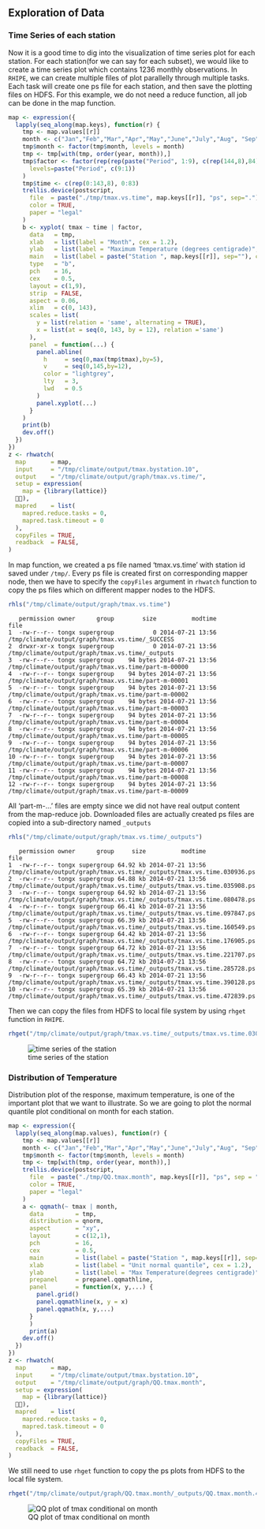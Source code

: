 ## Exploration of Data ##

### Time Series of each station ###

Now it is a good time to dig into the visualization of time series plot for each station. For each
station(for we can say for each subset), we would like to create a time series plot which contains
1236 monthly observations. In `RHIPE`, we can create multiple files of plot parallelly through 
multiple tasks. Each task will create one ps file for each station, and then save the plotting
files on HDFS. For this example, we do not need a reduce function, all job can be done in the map 
function.

```r
map <- expression({
  lapply(seq_along(map.keys), function(r) {
    tmp <- map.values[[r]]
    month <- c("Jan","Feb","Mar","Apr","May","June","July","Aug", "Sep", "Oct", "Nov", "Dec")
    tmp$month <- factor(tmp$month, levels = month)
    tmp <- tmp[with(tmp, order(year, month)),]
    tmp$factor <- factor(rep(rep(paste("Period", 1:9), c(rep(144,8),84))), 
      levels=paste("Period", c(9:1))
    )
    tmp$time <- c(rep(0:143,8), 0:83)
    trellis.device(postscript, 
      file  = paste("./tmp/tmax.vs.time", map.keys[[r]], "ps", sep="."), 
      color = TRUE, 
      paper = "legal"
    )
    b <- xyplot( tmax ~ time | factor,
      data   = tmp,
      xlab   = list(label = "Month", cex = 1.2),
      ylab   = list(label = "Maximum Temperature (degrees centigrade)", cex = 1.2),
      main   = list(label = paste("Station ", map.keys[[r]], sep=""), cex=1.5),
      type   = "b",
      pch    = 16,
      cex    = 0.5,	     
      layout = c(1,9),
      strip  = FALSE,
      aspect = 0.06,
      xlim   = c(0, 143),
      scales = list(
        y = list(relation = 'same', alternating = TRUE), 
        x = list(at = seq(0, 143, by = 12), relation ='same')
      ),
      panel  = function(...) {
        panel.abline(
          h     = seq(0,max(tmp$tmax),by=5), 
          v     = seq(0,145,by=12), 
          color = "lightgrey", 
          lty   = 3, 
          lwd   = 0.5
        )
        panel.xyplot(...)
      }
    )
    print(b)
    dev.off()
  })
})
z <- rhwatch(
  map       = map,
  input     = "/tmp/climate/output/tmax.bystation.10",
  output    = "/tmp/climate/output/graph/tmax.vs.time/",
  setup = expression(
    map = {library(lattice)}
  ),
  mapred    = list( 
    mapred.reduce.tasks = 0, 
    mapred.task.timeout = 0
  ),
  copyFiles = TRUE,
  readback  = FALSE,
)
```

In map function, we created a ps file named 'tmax.vs.time' with station id saved under `/tmp/`. 
Every ps file is created first on corresponding mapper node, then we have to specify the `copyFiles`
argument in `rhwatch` function to copy the ps files which on different mapper nodes to the HDFS.
```r
rhls("/tmp/climate/output/graph/tmax.vs.time")
```
```
   permission owner      group        size          modtime                                                file
1  -rw-r--r-- tongx supergroup           0 2014-07-21 13:56     /tmp/climate/output/graph/tmax.vs.time/_SUCCESS
2  drwxr-xr-x tongx supergroup           0 2014-07-21 13:56     /tmp/climate/output/graph/tmax.vs.time/_outputs
3  -rw-r--r-- tongx supergroup    94 bytes 2014-07-21 13:56 /tmp/climate/output/graph/tmax.vs.time/part-m-00000
4  -rw-r--r-- tongx supergroup    94 bytes 2014-07-21 13:56 /tmp/climate/output/graph/tmax.vs.time/part-m-00001
5  -rw-r--r-- tongx supergroup    94 bytes 2014-07-21 13:56 /tmp/climate/output/graph/tmax.vs.time/part-m-00002
6  -rw-r--r-- tongx supergroup    94 bytes 2014-07-21 13:56 /tmp/climate/output/graph/tmax.vs.time/part-m-00003
7  -rw-r--r-- tongx supergroup    94 bytes 2014-07-21 13:56 /tmp/climate/output/graph/tmax.vs.time/part-m-00004
8  -rw-r--r-- tongx supergroup    94 bytes 2014-07-21 13:56 /tmp/climate/output/graph/tmax.vs.time/part-m-00005
9  -rw-r--r-- tongx supergroup    94 bytes 2014-07-21 13:56 /tmp/climate/output/graph/tmax.vs.time/part-m-00006
10 -rw-r--r-- tongx supergroup    94 bytes 2014-07-21 13:56 /tmp/climate/output/graph/tmax.vs.time/part-m-00007
11 -rw-r--r-- tongx supergroup    94 bytes 2014-07-21 13:56 /tmp/climate/output/graph/tmax.vs.time/part-m-00008
12 -rw-r--r-- tongx supergroup    94 bytes 2014-07-21 13:56 /tmp/climate/output/graph/tmax.vs.time/part-m-00009
```
All 'part-m-...' files are empty since we did not have real output content from the map-reduce job.
Downloaded files are actually created ps files are copied into a sub-directory named `_outputs`
```r
rhls("/tmp/climate/output/graph/tmax.vs.time/_outputs")
```
```
   permission owner      group     size          modtime                                                                   file
1  -rw-r--r-- tongx supergroup 64.92 kb 2014-07-21 13:56 /tmp/climate/output/graph/tmax.vs.time/_outputs/tmax.vs.time.030936.ps
2  -rw-r--r-- tongx supergroup 64.88 kb 2014-07-21 13:56 /tmp/climate/output/graph/tmax.vs.time/_outputs/tmax.vs.time.035908.ps
3  -rw-r--r-- tongx supergroup 64.92 kb 2014-07-21 13:56 /tmp/climate/output/graph/tmax.vs.time/_outputs/tmax.vs.time.080478.ps
4  -rw-r--r-- tongx supergroup 66.41 kb 2014-07-21 13:56 /tmp/climate/output/graph/tmax.vs.time/_outputs/tmax.vs.time.097847.ps
5  -rw-r--r-- tongx supergroup 66.39 kb 2014-07-21 13:56 /tmp/climate/output/graph/tmax.vs.time/_outputs/tmax.vs.time.160549.ps
6  -rw-r--r-- tongx supergroup 64.42 kb 2014-07-21 13:56 /tmp/climate/output/graph/tmax.vs.time/_outputs/tmax.vs.time.176905.ps
7  -rw-r--r-- tongx supergroup 64.72 kb 2014-07-21 13:56 /tmp/climate/output/graph/tmax.vs.time/_outputs/tmax.vs.time.221707.ps
8  -rw-r--r-- tongx supergroup 64.72 kb 2014-07-21 13:56 /tmp/climate/output/graph/tmax.vs.time/_outputs/tmax.vs.time.285728.ps
9  -rw-r--r-- tongx supergroup 66.43 kb 2014-07-21 13:56 /tmp/climate/output/graph/tmax.vs.time/_outputs/tmax.vs.time.390128.ps
10 -rw-r--r-- tongx supergroup 65.39 kb 2014-07-21 13:56 /tmp/climate/output/graph/tmax.vs.time/_outputs/tmax.vs.time.472839.ps
```

Then we can copy the files from HDFS to local file system by using `rhget` function in `RHIPE`.

```r
rhget("/tmp/climate/output/graph/tmax.vs.time/_outputs/tmax.vs.time.030936.ps", "~/")
```
![time series of the station](./plots/tmax.vs.time.030936.png)


### Distribution of Temperature ###

Distribution plot of the response, maximum temperature, is one of the important plot that we want 
to illustrate. So we are going to plot the normal quantile plot conditional on month for each station.

```r
map <- expression({
  lapply(seq_along(map.values), function(r) {
    tmp <- map.values[[r]]
    month <- c("Jan","Feb","Mar","Apr","May","June","July","Aug", "Sep", "Oct", "Nov", "Dec")
    tmp$month <- factor(tmp$month, levels = month)
    tmp <- tmp[with(tmp, order(year, month)),]
    trellis.device(postscript, 
      file  = paste("./tmp/QQ.tmax.month", map.keys[[r]], "ps", sep = "."), 
      color = TRUE, 
      paper = "legal"
    )  
    a <- qqmath(~ tmax | month,
      data         = tmp,
      distribution = qnorm,
      aspect       = "xy",
      layout       = c(12,1),
      pch          = 16,
      cex          = 0.5, 
      main         = list(label = paste("Station ", map.keys[[r]], sep=""), cex = 1.5),
      xlab         = list(label = "Unit normal quantile", cex = 1.2),
      ylab         = list(label = "Max Temperature(degrees centigrade)", cex = 1.2),
      prepanel     = prepanel.qqmathline,
      panel        = function(x, y,...) {
        panel.grid()
        panel.qqmathline(x, y = x)
        panel.qqmath(x, y,...)
      }
	  )
	  print(a)
    dev.off()
  })
})
z <- rhwatch(
  map       = map,
  input     = "/tmp/climate/output/tmax.bystation.10",
  output    = "/tmp/climate/output/graph/QQ.tmax.month",
  setup = expression(
    map = {library(lattice)}
  ),
  mapred    = list( 
    mapred.reduce.tasks = 0, 
    mapred.task.timeout = 0
  ),
  copyFiles = TRUE,
  readback  = FALSE,
)
```

We still need to use `rhget` function to copy the ps plots from HDFS to the local file system.
```r
rhget("/tmp/climate/output/graph/QQ.tmax.month/_outputs/QQ.tmax.month.472839.ps", "~/")
```
![QQ plot of tmax conditional on month](./plots/QQ.tmax.month.472839.png)
